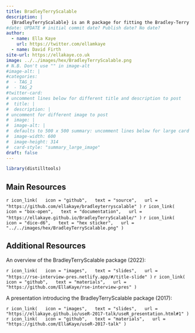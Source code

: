 ```yaml
---
title: BradleyTerryScalable
description: |
  {BradleyTerryScalable} is an R package for fitting the Bradley-Terry model to pair-comparison data, to enable statistically principled ranking of a potentially large number of objects.
#date: UPDATE # initial commit date? Publish date? No date?
author: 
  - name: Ella Kaye
    url: https://twitter.com/ellamkaye
  - name: David Firth
site-url: https://ellakaye.co.uk
image: ../../images/hex/BradleyTerryScalable.png
# N.B. Don't use "" in image-alt
#image-alt: |
#categories:
#  - TAG_1
#  - TAG_2
#twitter-card: 
# uncomment lines below for different title and description to post
#  title: |
#  description: |
# uncomment for different image to post
#  image: |
#  image-alt: |
#  defaults to 500 x 500 summary: uncomment lines below for large card
#  image-width: 600 
#  image-height: 314
#  card-style: "summary_large_image" 
draft: false
---
```


```r
library(distilltools)
```

<!-- ![](BradleyTerryScalable.png){width="200"} -->

## Main Resources

`r icon_link(   icon = "github",   text = "source",   url = "https://github.com/ellakaye/bradleyterryscalable" )` `r icon_link(   icon = "box-open",   text = "documentation",   url = "https://ellakaye.github.io/BradleyTerryScalable/" )` `r icon_link(   icon = "dice-d6",   text = "hex sticker",   url = "../../images/hex/BradleyTerryScalable.png" )`

## Additional Resources

An overview of the BradleyTerryScalable package (2022):

`r icon_link(   icon = "images",   text = "slides",   url = "https://rse-interview-pres.netlify.app/#/title-slide" )` `r icon_link(   icon = "github",   text = "materials",   url = "https://github.com/EllaKaye/rse-interview-pres" )`


A presentation introducing the BradleyTerryScalable package (2017):

`r icon_link(   icon = "images",   text = "slides",   url = "https://ellakaye.github.io/useR-2017-talk/useR_presentation.html#1" )` `r icon_link(   icon = "github",   text = "materials",   url = "https://github.com/EllaKaye/useR-2017-talk" )`
